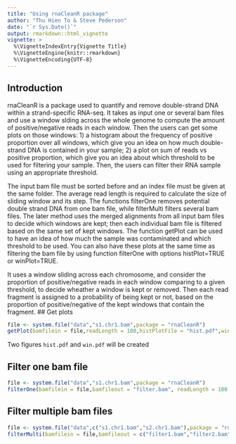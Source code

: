 ```yaml
---
title: "Using rnaCleanR package"
author: "Thu Hien To & Steve Pederson"
date: "`r Sys.Date()`"
output: rmarkdown::html_vignette
vignette: >
  %\VignetteIndexEntry{Vignette Title}
  %\VignetteEngine{knitr::rmarkdown}
  %\VignetteEncoding{UTF-8}
---
```


## Introduction

rnaCleanR is a package used to quantify and remove double-strand DNA within a strand-specific RNA-seq. It takes as input one or several bam files and use a window slding across the whole genome to compute the amount of positive/negative reads in each window. Then the users can get some plots on those windows: 1) a histogram about the frequency of positive proportion over all windows, which give you an idea on how much double-strand DNA is contained in your sample; 2) a plot on sum of reads vs positive proportion, which give you an idea about which threshold to be used for filtering your sample. Then, the users can filter their RNA sample using an appropriate threshold.

The input bam file must be sorted before and an index file must be given at the same folder. The average read length is required to calculate the size of sliding window and its step. The functions filterOne removes potential double strand DNA from one bam file, while filterMulti filters several bam files. The later method uses the merged alignments from all input bam files to decide which windows are kept; then each individual bam file is filtered based on the same set of kept windows.
 The function getPlot can be used to have an idea of how much the sample was contaminated and which threshold to be used. You can also have these plots at the same time as filtering the bam file by using function filterOne with options histPlot=TRUE or winPlot=TRUE.
 
 It uses a window sliding across each chromosome, and consider the proportion of positive/negative reads in each window comparing to a given threshold, to decide wheather a window is kept or removed. Then each read fragment is assigned to a probability of being kept or not, based on the proportion of positive/negative of the kept windows that contain the fragment.
## Get plots

```r
file <- system.file("data","s1.chr1.bam",package = "rnaCleanR")
getPlot(bamfilein = file,readLength = 100,histPlotFile = "hist.pdf",winPlotFile = "win.pdf")
```

Two figures `hist.pdf` and `win.pdf` will be created

## Filter one bam file

```r
file <- system.file("data","s1.chr1.bam",package = "rnaCleanR")
filterOne(bamfilein = file,bamfileout = "filter.bam", readLength = 100, threshold = 0.7)
```


## Filter multiple bam files

```r
file <- system.file("data",c("s1.chr1.bam","s2.chr1.bam"),package = "rnaCleanR")
filterMulti(bamfilein = file,bamfileout = c("filter1.bam","filter2.bam"), readLength = 100, threshold = 0.7)

```


